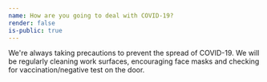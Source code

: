 ```yaml
---
name: How are you going to deal with COVID-19?
render: false
is-public: true
---
```


We're always taking precautions to prevent the spread of COVID-19.
We will be regularly cleaning work surfaces, encouraging face masks and checking for vaccination/negative test on the door.
